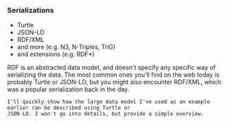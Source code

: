 ### Serializations

- Turtle
- JSON-LD
- RDF/XML
- and more (e.g. N3, N-Triples, TriG)
- and extensions (e.g. RDF*)

<aside className="notes">
    RDF is an abstracted data model, and doesn't specify any specific way of serializing the data. The most common ones
    you'll find on the web today is probably Turtle or JSON-LD, but you might also encounter RDF/XML, which was a
    popular serialization back in the day.

    I'll quickly show how the large data model I've used as an example earlier can be described using Turtle or
    JSON-LD. I won't go into details, but provide a simple overview.
</aside>
